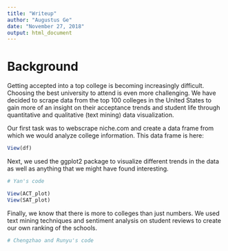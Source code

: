 ---
title: "Writeup"
author: "Augustus Ge"
date: "November 27, 2018"
output: html_document
---

# Background

Getting accepted into a top college is becoming increasingly difficult. Choosing the best university to attend is even more challenging. We have decided to scrape data from the top 100 colleges in the United States to gain more of an insight on their acceptance trends and student life through quantitative and qualitative (text mining) data visualization.

Our first task was to webscrape niche.com and create a data frame from which we would analyze college information. This data frame is here:

```{r df}

View(df)

```

Next, we used the ggplot2 package to visualize different trends in the data as well as anything that we might have found interesting.

```{r}
# Yan's code
```



```{r}
View(ACT_plot)
View(SAT_plot)
```

Finally, we know that there is more to colleges than just numbers. We used text mining techniques and sentiment analysis on student reviews to create our own ranking of the schools.

```{r}
# Chengzhao and Runyu's code
```